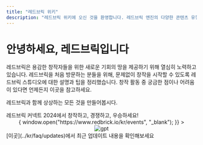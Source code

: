 ```yaml
---
title: "레드브릭 위키"
description: "레드브릭 위키에 오신 것을 환영합니다. 레드브릭 엔진의 다양한 콘텐츠 유형에 대해 알아보세요."
---
```


# 안녕하세요, 레드브릭입니다

레드브릭은 용감한 창작자들을 위한 새로운 기회의 땅을 제공하기 위해 열심히 노력하고 있습니다.
레드브릭을 처음 방문하는 분들을 위해, 문제없이 창작을 시작할 수 있도록 레드브릭 스튜디오에 대한 설명과 팁을 정리했습니다. 창작 활동 중 궁금한 점이나 어려움이 있다면 언제든지 이곳을 참고하세요.

레드브릭과 함께 상상하는 모든 것을 만들어봅시다.

<Callout emoji="🎉">
  레드브릭 커넥트 2024에서 창작하고, 경쟁하고, 우승하세요!
  <center
    style={{ cursor: "pointer" }}
    onClick={() => {
      window.open("https://www.redbrick.io/kr/events", "_blank");
    }}
  >
    <br />
    <img
      src="/images/connect_kr.png"
      alt="gpt"
      style={{ width: "50%", height: "auto" }}
    />
  </center>
</Callout>

<Callout type="info">
  [이곳](../kr/faq/updates)에서 최근 업데이트 내용을 확인해보세요
</Callout>
